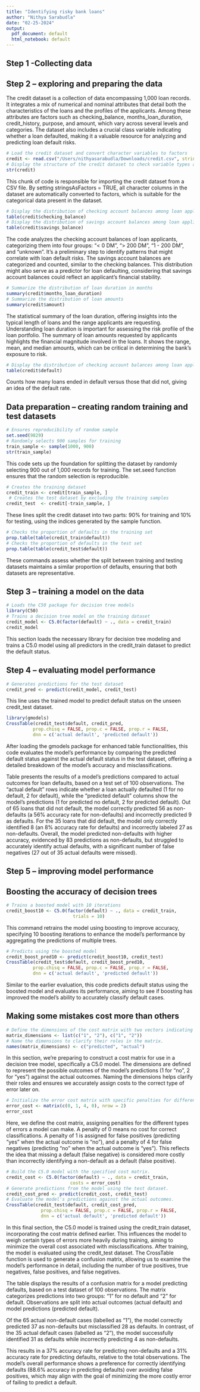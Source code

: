 ```yaml
---
title: "Identifying risky bank loans"
author: "Nithya Sarabudla"
date: "02-25-2024"
output:
  pdf_document: default
  html_notebook: default
---
```


## Step 1 -Collecting data
## Step 2 – exploring and preparing the data

The credit dataset is a collection of data encompassing 1,000 loan records. It integrates a mix of numerical and nominal attributes that detail both the characteristics of the loans and the profiles of the applicants. Among these attributes are factors such as checking_balance, months_loan_duration, credit_history, purpose, and amount, which vary across several levels and categories. The dataset also includes a crucial class variable indicating whether a loan defaulted, making it a valuable resource for analyzing and predicting loan default risks.

```r
# Load the credit dataset and convert character variables to factors
credit <- read.csv("/Users/nithyasarabudla/Downloads/credit.csv", stringsAsFactors = TRUE)
# Display the structure of the credit dataset to check variable types and data frame structure
str(credit)
```
This chunk of code is responsible for importing the credit dataset from a CSV file. By setting stringsAsFactors = TRUE, all character columns in the dataset are automatically converted to factors, which is suitable for the categorical data present in the dataset. 

```r
# Display the distribution of checking account balances among loan applicants
table(credit$checking_balance)
# Display the distribution of savings account balances among loan applicants
table(credit$savings_balance)
```
The code analyzes the checking account balances of loan applicants, categorizing them into four groups: "< 0 DM", "> 200 DM", "1 - 200 DM", and "unknown". It's a preliminary step to identify patterns that might correlate with loan default risks. The savings account balances are categorized and counted, similar to the checking balances. This distribution might also serve as a predictor for loan defaulting, considering that savings account balances could reflect an applicant's financial stability.

```r
# Summarize the distribution of loan duration in months
summary(credit$months_loan_duration)
# Summarize the distribution of loan amounts
summary(credit$amount)
```
The statistical summary of the loan duration, offering insights into the typical length of loans and the range applicants are requesting. Understanding loan duration is important for assessing the risk profile of the loan portfolio.
The summary of loan amounts requested by applicants highlights the financial magnitude involved in the loans. It shows the range, mean, and median amounts, which can be critical in determining the bank's exposure to risk.

```r
# Display the distribution of checking account balances among loan applicants
table(credit$default)
```
Counts how many loans ended in default versus those that did not, giving an idea of the default rate.

## Data preparation – creating random training and test datasets
```r
# Ensures reproducibility of random sample
set.seed(9829)
# Randomly selects 900 samples for training
train_sample <- sample(1000, 900)
str(train_sample)
```
This code sets up the foundation for splitting the dataset by randomly selecting 900 out of 1,000 records for training. The set.seed function ensures that the random selection is reproducible.

```r
# Creates the training dataset
credit_train <- credit[train_sample, ]
 # Creates the test dataset by excluding the training samples
credit_test  <- credit[-train_sample, ]
```
These lines split the credit dataset into two parts: 90% for training and 10% for testing, using the indices generated by the sample function.

```r
# Checks the proportion of defaults in the training set
prop.table(table(credit_train$default))
# Checks the proportion of defaults in the test set
prop.table(table(credit_test$default))
```
These commands assess whether the split between training and testing datasets maintains a similar proportion of defaults, ensuring that both datasets are representative.

## Step 3 – training a model on the data
```r
# Loads the C50 package for decision tree models
library(C50)
# Trains a decision tree model on the training dataset
credit_model <- C5.0(factor(default) ~ ., data = credit_train)
credit_model
```
This section loads the necessary library for decision tree modeling and trains a C5.0 model using all predictors in the credit_train dataset to predict the default status.

## Step 4 – evaluating model performance
```r
# Generates predictions for the test dataset
credit_pred <- predict(credit_model, credit_test)
```
This line uses the trained model to predict default status on the unseen credit_test dataset.

```r
library(gmodels)
CrossTable(credit_test$default, credit_pred,
          prop.chisq = FALSE, prop.c = FALSE, prop.r = FALSE,
          dnn = c('actual default', 'predicted default'))
```
After loading the gmodels package for enhanced table functionalities, this code evaluates the model's performance by comparing the predicted default status against the actual default status in the test dataset, offering a detailed breakdown of the model's accuracy and misclassifications.

Table presents the results of a model's predictions compared to actual outcomes for loan defaults, based on a test set of 100 observations. The "actual default" rows indicate whether a loan actually defaulted (1 for no default, 2 for default), while the "predicted default" columns show the model's predictions (1 for predicted no default, 2 for predicted default). Out of 65 loans that did not default, the model correctly predicted 56 as non-defaults (a 56% accuracy rate for non-defaults) and incorrectly predicted 9 as defaults. For the 35 loans that did default, the model only correctly identified 8 (an 8% accuracy rate for defaults) and incorrectly labeled 27 as non-defaults. Overall, the model predicted non-defaults with higher accuracy, evidenced by 83 predictions as non-defaults, but struggled to accurately identify actual defaults, with a significant number of false negatives (27 out of 35 actual defaults were missed). 

## Step 5 – improving model performance
## Boosting the accuracy of decision trees
```r
# Trains a boosted model with 10 iterations
credit_boost10 <- C5.0(factor(default) ~ ., data = credit_train,
                         trials = 10)
```
This command retrains the model using boosting to improve accuracy, specifying 10 boosting iterations to enhance the model's performance by aggregating the predictions of multiple trees.

```r
# Predicts using the boosted model
credit_boost_pred10 <- predict(credit_boost10, credit_test)
CrossTable(credit_test$default, credit_boost_pred10,
          prop.chisq = FALSE, prop.c = FALSE, prop.r = FALSE,
          dnn = c('actual default', 'predicted default'))
```
Similar to the earlier evaluation, this code predicts default status using the boosted model and evaluates its performance, aiming to see if boosting has improved the model's ability to accurately classify default cases.

## Making some mistakes cost more than others
```r
# Define the dimensions of the cost matrix with two vectors indicating the possible values for prediction and actual outcomes.
matrix_dimensions <- list(c("1", "2"), c("1", "2"))
# Name the dimensions to clarify their roles in the matrix.
names(matrix_dimensions) <- c("predicted", "actual")
```
In this section, we're preparing to construct a cost matrix for use in a decision tree model, specifically a C5.0 model. The dimensions are defined to represent the possible outcomes of the model's predictions (1 for "no", 2 for "yes") against the actual outcomes. Naming the dimensions helps clarify their roles and ensures we accurately assign costs to the correct type of error later on.

```r
# Initialize the error cost matrix with specific penalties for different types of prediction errors.
error_cost <- matrix(c(0, 1, 4, 0), nrow = 2)
error_cost
```
Here, we define the cost matrix, assigning penalties for the different types of errors a model can make. A penalty of 0 means no cost for correct classifications. A penalty of 1 is assigned for false positives (predicting "yes" when the actual outcome is "no"), and a penalty of 4 for false negatives (predicting "no" when the actual outcome is "yes"). This reflects the idea that missing a default (false negative) is considered more costly than incorrectly identifying a non-default as a default (false positive).

```r
# Build the C5.0 model with the specified cost matrix.
credit_cost <- C5.0(factor(default) ~ ., data = credit_train,
                        costs = error_cost)
# Generate predictions from the model using the test dataset.
credit_cost_pred <- predict(credit_cost, credit_test)
# Evaluate the model's predictions against the actual outcomes.
CrossTable(credit_test$default, credit_cost_pred,
             prop.chisq = FALSE, prop.c = FALSE, prop.r = FALSE,
             dnn = c('actual default', 'predicted default'))
```

In this final section, the C5.0 model is trained using the credit_train dataset, incorporating the cost matrix defined earlier. This influences the model to weigh certain types of errors more heavily during training, aiming to minimize the overall cost associated with misclassifications. After training, the model is evaluated using the credit_test dataset. The CrossTable function is used to generate a confusion matrix, allowing us to examine the model's performance in detail, including the number of true positives, true negatives, false positives, and false negatives.

The table displays the results of a confusion matrix for a model predicting defaults, based on a test dataset of 100 observations. The matrix categorizes predictions into two groups: "1" for no default and "2" for default. Observations are split into actual outcomes (actual default) and model predictions (predicted default).

Of the 65 actual non-default cases (labelled as "1"), the model correctly predicted 37 as non-defaults but misclassified 28 as defaults. In contrast, of the 35 actual default cases (labelled as "2"), the model successfully identified 31 as defaults while incorrectly predicting 4 as non-defaults.

This results in a 37% accuracy rate for predicting non-defaults and a 31% accuracy rate for predicting defaults, relative to the total observations. The model's overall performance shows a preference for correctly identifying defaults (88.6% accuracy in predicting defaults) over avoiding false positives, which may align with the goal of minimizing the more costly error of failing to predict a default.
